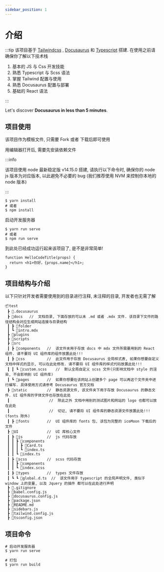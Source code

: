 ```yaml
---
sidebar_position: 1
---
```


# 介绍

:::tip
该项目基于 [Tailwindcss](https://tailwindcss.com/) , [Docusaurus](https://docusaurus.io/zh-CN/) 和 [Typescript](https://www.typescriptlang.org/) 搭建.
在使用之前请确保你了解以下技术栈

1. 基本的 JS 与 Css 开发技能
2. 熟悉 Typescript 与 Scss 语法
3. 掌握 Tailwind 配置与使用
4. 熟悉 Docusaurus 配置与部署
5. 基础的 React 语法

:::

Let's discover **Docusaurus in less than 5 minutes**.

## 项目使用

该项目作为模板文件, 只需要 Fork 或者 下载后即可使用

用编辑器打开后, 需要先安装依赖文件

:::info

该项目使用 node 最新稳定版 v14.15.0 搭建, 请执行以下命令时, 确保你的 node js 版本为对应版本, 以此避免不必要的 bug
(我们推荐使用 NVM 来控制你本地的 node 版本)

:::

```shell
$ yarn install
# 或者
$ npm install
```

启动开发服务器

```shell
$ yarn run serve
# 或者
$ npm run serve
```

到此处已经成功运行起来该项目了, 是不是非常简单!

```shell title="/src/components/HelloCodeTitle.js"
function HelloCodeTitle(props) {
  return <h1>你好，{props.name}</h1>;
}
```

## 项目结构与介绍

以下只针对开发者需要使用到的目录进行注释, 未注释的目录, 开发者也无需了解

```text
📦test
 ┣ 📂.docusaurus
 ┣ 📂docs   //  文档目录, 下面存放的可以未 .md 或者 .mdx 文件. 该目录下文件的路径结构会对应生成网站连接与目录结构
 ┃ ┣ 📂folder
 ┃ ┗ 📜intro.mdx
 ┣ 📂plugins
 ┣ 📂scripts
 ┣ 📂src
 ┃ ┣ 📂components   //  该文件夹用于存放 docs 中 mdx 文件所需要用到的 React 组件. 请不要将 UI 组件库的组件放置此处!!!
 ┃ ┣ 📂css          //  此文件用于存放 Docusaurus 全局样式表, 如果你想要自定义文档中样式的显示, 可以在此处修改. 请不要将 UI 组件库的样式代码放置此处!!!
 ┃ ┃ ┗ 📜custom.scss    //  默认全局自定义 scss 文件(只影响文档中 style 的渲染, 不会影响到 UI 组件库)
 ┃ ┗ 📂pages        //  如果你想要在该网站上创建多个 page 可以再这个文件夹中进行编写. 具体使用方式请参考 Docusaurus 官方文档
 ┣ 📂static         //  静态资源文件, 该文件夹下用于存放 Docusaurus 的静态文件. UI 组件库的字体文件也存放在此处
 ┃                  //  除此之外 文档中用到的测试图片和网站的 logo 也都可以放在此处
 ┃                  //  切记, 请不要将 UI 组件库的静态资源文件放置此处!!! (fonts 除外)
 ┃ ┣ 📂fonts        //  UI 组件库的 fonts 包, 该包为完整的 icoMoon 下载后的文件
 ┣ 📂UI             //  UI 库核心文件
 ┃ ┣ 📂js           //  js 代码存放
 ┃ ┃ ┣ 📂components
 ┃ ┃ ┃ ┣ 📜Card.ts
 ┃ ┃ ┃ ┗ 📜index.ts
 ┃ ┃ ┗ 📜index.ts
 ┃ ┣ 📂scss         //  scss 代码存放
 ┃ ┃ ┣ 📂components
 ┃ ┃ ┗ 📜index.scss
 ┃ ┣ 📂types        //  types 文件存放
 ┃ ┗ ┗ 📜global.d.ts  //  该文件用于 typescript 的全局声明文件, 类似于 window 上的变量, 以及 Jquery 的插件 都可以在此处进行声明
 ┣ 📜.gitignore
 ┣ 📜babel.config.js
 ┣ 📜docusaurus.config.js
 ┣ 📜package.json
 ┣ 📜README.md
 ┣ 📜sidebars.js
 ┣ 📜tailwind.config.js
 ┣ 📜tsconfig.json
```

## 项目命令

```shell
# 启动开发服务器
$ yarn run serve

# 打包
$ yarn run build
```
